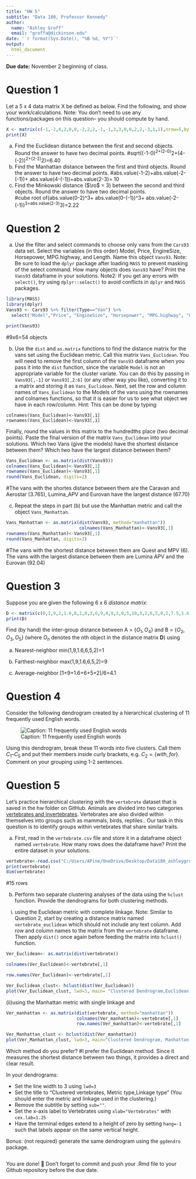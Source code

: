 ```yaml
---
title: "HW 5"
subtitle: "Data 180, Professor Kennedy"
author: 
  name: "Ashley Groff"
  email: "groffa@dickinson.edu"
date: '`r format(Sys.Date(), "%B %d, %Y")`'
output: 
  html_document
---
```


**Due date:** November 2 beginning of class.

# Question 1
Let a 5 x 4 data matrix X be defined as below. Find the following, and show your work/calculations. Note: You don't need to use any functions/packages on this question-- you should compute by hand.

```r
X <- matrix(c(-1,-2,4,2,0,0,-2,2,2,-1,-1,3,3,0,0,2,2,-3,1,1),nrow=5,byrow = T)
print(X)
```

a) Find the Euclidean distance between the first and second objects. Round the answer to have two decimal points. 
#sqrt((-1-0)^2+(2-0)^2+(4-(-2))^2+(2-2)^2)=6.40
b) Find the Manhattan distance between the first and third objects. Round the answer to have two decimal points.
#abs.value(-1-2)+abs.value(-2-(-1))+ abs.value(4-(-1))+abs.value(2-3)= 10
c) Find the Minkowski distance ($\ro$ = 3) between the second and third objects. Round the answer to have two decimal points.  
#cube root of(abs.value(0-2)^3+ abs.value(0-(-1))^3+ abs.value(-2-(-1))^3+abs.value(2-3)^3)=2.22

# Question 2
a) Use the filter and select commands to choose only vans from the `Cars93` data set. Select the variables (in this order) Model, Price, EngineSize, Horsepower, MPG.highway, and Length. Name this object `Vans93`. Note: Be sure to load the `dplyr` package after loading `MASS` to prevent masking of the select command. How many objects does `Vans93` have? Print the `Vans93` dataframe in your solutions. Note2: If you get any errors with `select()`, try using `dplyr::select()` to avoid conflicts in `dplyr` and `MASS` packages.
```r
library(MASS)
library(dplyr)
Vans93 <- Cars93 %>% filter(Type=="Van") %>%
  select("Model","Price", "EngineSize", "Horsepower", "MPG.highway", "Length")

print(Vans93)
```
#9x6=54 objects

b) Use the `dist` and `as.matrix` functions to find the distance matrix for the vans set using the Euclidean metric. Call this matrix `Vans_Euclidean`. You will need to remove the first column of the `Vans93` dataframe when you pass it into the `dist` function, since the variable `Model` is not an appropriate variable for the cluster variate. You can do this by passing in `Vans93[,-1]` or `Vans93[,2:6]` (or any other way you like), converting it to a matrix and storing it as `Vans_Euclidean`. Next, set the row and column names of `Vans_Euclidean` to the Models of the vans using the rownames and colnames functions, so that it is easier for us to see what object we have in each row/column. Hint: This can be done by typing

```
colnames(Vans_Euclidean)<-Vans93[,1]
rownames(Vans_Euclidean)<-Vans93[,1]
```

Finally, round the values in this matrix to the hundredths place (two decimal points). Paste the final version of the matrix `Vans_Euclidean` into your solutions. Which two Vans (give the models) have the shortest distance between them? Which two have the largest distance between them?
```r
Vans_Euclidean <- as.matrix(dist(Vans93)) 
colnames(Vans_Euclidean)<-Vans93[,1]
rownames(Vans_Euclidean)<-Vans93[,1]
round(Vans_Euclidean, digits=2)

```
#The vans with the shortes distance between them are the Caravan and Aerostar (3.765), Lumina_APV and Eurovan have the largest distance (67.70)

c) Repeat the steps in part (b) but use the Manhattan metric and call the object `Vans_Manhattan`.
```r
Vans_Manhattan <- as.matrix(dist(Vans93, method="manhattan"))
                            colnames(Vans_Manhattan)<-Vans93[,1]
rownames(Vans_Manhattan)<-Vans93[,1]
round(Vans_Manhattan, digits=2)
```
#The vans with the shortest distance between them are Quest and MPV (6). The vans with the largest distance between them are Lumina APV and the Eurovan (92.04)

# Question 3
Suppose you are given the following 6 x 6 *distance matrix*:
```r
D <- matrix(c(0,1,9,2,1.6,8,1,0,3,6,9,4,9,3,0,5,10,3,2,6,5,0,2,7.5,1.6,9,10,2,0,5.5,8,4,3,7.5,5.5,0),nrow=6,byrow = T)
print(D)
```

Find (by hand) the inter-group distance between A = $\{O_1, O_4\}$ and B = $\{O_2, O_3, O_5\}$ (where $O_n$ denotes the $n$th object in the distance matrix **D**) using

a) Nearest-neighbor
min(1,9,1.6,6,5,2)=1


b) Farthest-neighbor
max(1,9,1.6,6,5,2)=9

c) Average-neighbor
[1+9+1.6+6+5+2]/6=4.1

# Question 4
Consider the following dendrogram created by a hierarchical clustering of 11 frequently used English words.

![Caption: 11 frequently used English words](hw5-image.png)

Using this dendrogram, break these 11 words into five clusters. Call them $C_1 – C_5$ and put their members inside curly brackets, e.g. $C_2 = \{with, for\}$. Comment on your grouping using 1-2 sentences.



# Question 5 
Let's practice hierarchical clustering with the `vertebrate` dataset that is saved in the hw folder on GitHub. Animals are divided into two categories [vertebrates and invertebrates](https://www.oum.ox.ac.uk/thezone/animals/animalid/divide.htm#:~:text=Invertebrates%20-%20animals%20without%20a%20backbone,a%20vertebrate%20or%20an%20invertebrate.). Vertebrates are also divided within themselves into groups such as mammals, birds, reptiles.. Our task in this question is to identify groups within vertebrates that share similar traits.

a) First, read in the `vertebrate.csv` file and store it in a dataframe object named `vertebrate`. How many rows does the dataframe have? Print the entire dataset in your solutions.
```r
vertebrate<-read.csv("C:/Users/APine/OneDrive/Desktop/Data180_ashleygroff/Data180_ashleygroff/hw5/vertebrate.csv")
print(vertebrate)
dim(vertebrate)
```
#15 rows

b) Perform two separate clustering analyses of the data using the `hclust` function. Provide the dendrograms for both clustering methods.

(i)	using the Euclidean metric with complete linkage. Note: Similar to Question 2, start by creating a distance matrix named `vertebrate_euclidean` which should not include any text column. Add row and column names to the matrix from the `vertebrate` dataframe. Then apply `dist()` once again before feeding the matrix into `hclust()` function.
```r
Ver_Euclidean<- as.matrix(dist(vertebrate)) 

colnames(Ver_Euclidean)<-vertebrate[,1]

row.names(Ver_Euclidean)<-vertebrate[,1]

Ver_Euclidean_clust<- hclust(dist(Ver_Euclidean))
plot(Ver_Euclidean_clust, lwd=3, main= "Clustered Dendrogram,Euclidean, complete linkage",sub="", xlab="Vertebrates", cex.lab=1.25, hang=-1)

```


(ii)using the Manhattan metric with single linkage and
```r
Ver_manhattan <- as.matrix(dist(vertebrate, method="manhattan"))
                           colnames(Ver_manhattan)<-vertebrate[,1]                      
                           row.names(Ver_manhattan)<-vertebrate[,1]

Ver_Manhattan_clust <- hclust(dist(Ver_manhattan))
plot(Ver_Manhattan_clust, lwd=3, main="Clustered Dendrogram, Manhattan, single linkage", sub="", xlab="Vertebrates", cex.lab=1.25, hang=-1)
```


Which method do you prefer?
#I prefer the Euclidean method. Since it measures the shortest distance between two things, it provides a direct and clear result. 

In your dendrograms:

*	Set the line width to 3 using `lwd=3`
*	Set the title to "Clustered vertebrates, Metric type,\n Linkage type" (You should enter the metric and linkage used in the clustering.)
*	Remove the subtitle by setting `sub=""`.
*	Set the x-axis label to Vertebrates using `xlab="Vertebrates"` with `cex.lab=1.25`
*	Have the terminal edges extend to a height of zero by setting `hang=-1` such that labels appear on the same vertical height.



Bonus: (not required) generate the same dendrogram using the `ggdendro` package.

```r


```


You are done! 🏁 Don't forget to commit and push your .Rmd file to your Github repository before the due date.


